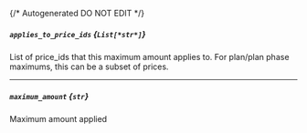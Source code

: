 {/* Autogenerated DO NOT EDIT  */}
##### `applies_to_price_ids` *{`List[*str*]`}*
List of price_ids that this maximum amount applies to. For plan/plan phase maximums, this can be a subset of prices.

---
##### `maximum_amount` *{`str`}*
Maximum amount applied

